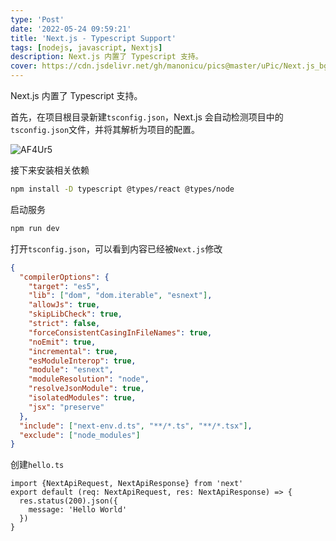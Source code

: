 ```yaml
---
type: 'Post'
date: '2022-05-24 09:59:21'
title: 'Next.js - Typescript Support'
tags: [nodejs, javascript, Nextjs]
description: Next.js 内置了 Typescript 支持。
cover: https://cdn.jsdelivr.net/gh/manonicu/pics@master/uPic/Next.js_bg.svg
---
```


Next.js 内置了 Typescript 支持。

首先，在项目根目录新建`tsconfig.json`，Next.js 会自动检测项目中的`tsconfig.json`文件，并将其解析为项目的配置。

![AF4Ur5](https://cdn.jsdelivr.net/gh/manonicu/pics@master/uPic/AF4Ur5.png)

接下来安装相关依赖

```bash
npm install -D typescript @types/react @types/node
```

启动服务

```bash
npm run dev
```

打开`tsconfig.json`，可以看到内容已经被`Next.js`修改

```json
{
  "compilerOptions": {
    "target": "es5",
    "lib": ["dom", "dom.iterable", "esnext"],
    "allowJs": true,
    "skipLibCheck": true,
    "strict": false,
    "forceConsistentCasingInFileNames": true,
    "noEmit": true,
    "incremental": true,
    "esModuleInterop": true,
    "module": "esnext",
    "moduleResolution": "node",
    "resolveJsonModule": true,
    "isolatedModules": true,
    "jsx": "preserve"
  },
  "include": ["next-env.d.ts", "**/*.ts", "**/*.tsx"],
  "exclude": ["node_modules"]
}
```

创建`hello.ts`

```tsx
import {NextApiRequest, NextApiResponse} from 'next'
export default (req: NextApiRequest, res: NextApiResponse) => {
  res.status(200).json({
    message: 'Hello World'
  })
}
```
